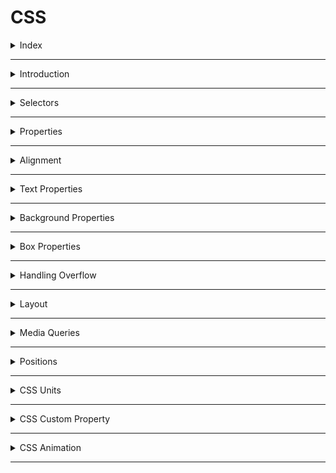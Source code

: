 # CSS

<details>
<summary>Index</summary>

### Index
* Introduction
* Selectors
* Properties
* Alignment
* Text Properties
* Box Properties
* Handling Overflow
* Layout
* Media Queries
* Positions
* CSS Units
* CSS Custom Property
* CSS Animation

</details>

---

<details>
<summary>Introduction</summary>

### Introduction
__CSS__ stands for __Cascading Style Sheets__  
* CSS used in web development to apply styles to the html document.
* We can create Responsive webpages by combining HTML & CSS.
* Once we create a style sheet with .css file, we can use it for multiple .html files.

##### Syntax
```css
selector{
   property1:value1;
   property2:value2;

}
```

##### apply CSS
We can apply __CSS__ in 3 ways,  
1. Inline
2. Internal
3. External

##### **Inline**  
we can use `style` attribute to apply css styles to a particular element.
```html
    <tag style="property1: value1; property2: value2;">Content</tag>
```

##### **Internal**  
we can use `style` element to write `css code` for a particular HTML document.  
we use `style` element in head part.

```html 
<!DOCTYPE html>
<html>
  <head>
    <style>
        .heading{
         color:"green";
         background-color:"orange"
        }
    </style>
  </head>
  <body>
    <h1 class="heading">content</h1>
  </body>
</html>
```

##### **External**  
we can create External CSS Style Sheet with `.css` file extension.    
by using the HTML `link` element to link the External CSS file.  

```html 
<!DOCTYPE html>
<html>
  <head>
    <link rel="stylesheet" href="styles.css" />
  </head>
  <body>
    <h1 class="heading">content</h1>
  </body>
</html>
```

```css 
.heading{
    color:green;
    background-color:orange;
}
```

* The HTML __rel__ attribute stands for a relationship of the linked document to the current document. In this case, it is a stylesheet.
* The HTML __href__ attribute stands for Hyper Reference to the URL/path of the CSS file.

##### Fundamental Concepts
* Inheritance
* Specificity
* Cascade

##### Inheritance
Children Inherits the Parent Property is called Inheritance.
```css 
.parent{
    color:blue;  /*  Inherited Property */
    border:2px black solid;  /*  Non-Inherited Property */
}
```

##### Specificity
CSS __Specificity__ is how the browser decides which CSS property values are the most relevant to an HTML element and apply those CSS property values to the HTML element.  

Browser gives priority to select the CSS property.
1. !important
2. Inline
3. Id
4. Class
5. Tag
6. Universal


##### Cascade
The source order of CSS Ruleset matters.  
when two CSS Ruleset have equal specificity, the one that comes last in the CSS is applied.

</details>

---

<details>
<summary>Selectors</summary>

### Selectors
The CSS Selectors are used to select the HTML elements that we want to apply style.

1. Tag selector = same kind of tags selection
2. Class selector = group of elements selection
3. Id selector = only one particular element selection
4. Attribute selector
5. Pseudo selector
6. Mixed selector 
7. Group selection
8. Universal Selector 

##### Specificity
CSS Specificity is how browsers decide which CSS property values are the most relevant to an HTML element and apply those CSS property values to the HTML element.  

selector priority from High to Low:  
1. !important
2. inline styles
3. id selector
4. class selector
5. tag selector
6. Universal selector

##### Tag Selector

```html 
 <p>I am Tag Selector</p>
 <p>I am Tag Selector</p>
 <p>I am Tag Selector</p>
```

```css 
p{
    color:red;
    background-color: yellow;
}
```

##### Id Selector
```html 
 <p id="myParagraph">I am ID Selector</p>
 <p>I am Tag Selector</p>
 <p>I am Tag Selector</p>
```

```css 
#myParagraph{
    color:red;
    background-color: yellow;
}
```

##### class Selector
We can provide multiple class names separated by space as a value to the HTML class attribute.
`<tag class="name1 name2 name3 name4 ...">Content</tag>`

```html 
 <p id="myParagraph">I am ID Selector</p>
 <p class="my-paragraph">I am Tag Selector</p>
 <p class="my-paragraph">I am Tag Selector</p>
```

```css 
.my-paragraph{
    color:red;
    background-color: yellow;
}
```

##### Attribute Selector

```html 
<input type="text" placeholder="textbox">
<input type="password" placeholder="password">
```

```css 
input[type]{
    padding:10px;
    border-radius: 10px;
}

input[type="password"]{
    background-color: orange;
}
```

##### Pseudo selector
Pseudo selector is a dynamic selector  
`selector:event`

```html 
    <h1 class="heading-element">Please put cursor on me</h1>
    <input class="textbox" type="text" placeholder="please focus on me"/>
```

```css 
.heading-element:hover{
    box-shadow:0 0 10px black;
}

.textbox:focus{
    box-shadow: 0 0 10px black;
}

```

##### Mixed Selector

```html 
   <div class="parent">
        <h1 id="#child">I am First Child</h1>
        <h1>I am Second Child</h1>
   </div>
```

```css 
.parent #child{
    padding:10px;
    color:orange;
    background-color: green;
    border-radius: 10px;
}
```

```css 
.parent>#child{
    padding:10px;
    color:orange;
    background-color: green;
    border-radius: 10px;
}
```

##### Group Selection

```html 
   <h1 class="my-heading">Class Selection</h1>
   <h1 id="myHeading">Id Selection</h1>
```

```css 
.my-heading, #myHeading{
    padding: 10px;
    background-color: green;
    border-radius: 10px;
    box-shadow: 0 0 10px black;
}
```

##### Universal Selector
The universal selector selects all the HTML elements in an HTML document.  

```hml 
<div>1</div>
<div id="myBox">2</div>
<div class="my-box">3</div>
```

```css 
* {
    margin: 20px;
}
```

</details>

---

<details>
<summary>Properties</summary>

### Properties
1. Alignment
2. Text Properties
3. Background Properties
4. Box Properties
5. Gradients
6. Handling Overflow
7. Flexbox
8. Media Queries
9. Positions
10. Table

</details>

---

<details>
<summary>Alignment</summary>

### Alignment
`text-align` property specifies the horizontal alignment of the text in an HTML element.

  - `text-align:left;`
  - `text-align:center;`
  - `text-align:right;`

</details>

---

<details>
<summary>Text Properties</summary>

### Text Properties

##### color
* `color:"orange";`
* `color:#ffffff`

##### font styles
* `font-family:"Roboto";`
* `font-size: 28px;`
* `font-style:italic;`
* `font-weight:bold;`
* `text-decoration: underline;`
* `text-transform: uppercase;`

##### text spacing
* `text-indent: 200px;`
* `letter-spacing:5px;`
* `line-height: 10px;`
* `word-spacing: 20px;`

##### text shadow
* `text-shadow:0 0 3px red;`

</details>

---

<details>
<summary>Background Properties</summary>

### Background Properties
1. background-color
2. background-image
3. background-repeat
4. background-position
5. background-attachment
6. background-size


##### background-color
  * `background-color: "orange";`
  * `background-color: transparent;`

##### background-image
  * `background-image: url("source/bg-image.jpg");`
  * `background-image:linear-gradient(45deg,black,red,green);` 
  * `background-image:linear-gradient(to left,black,red,green);` 
  * `background-image:radial-gradient(black,red,green);`

##### background-repeat
   * `background-repeat:repeat;`
   * `background-repeat:no-repeat;`
   * `background-repeat:repeat-x;`
   * `background-repeat:repeat-y;`

##### background-position
   `background-position: top left;`
   ![Background Position](./assets/background-position.jpg)


##### background-attachment   
   * `background-attachment: scroll;`
   * `background-attachment: fixed;`


##### All Backgrounds Shortcut

```css
shortcut{
background:color image repeat attachment position;
}
```
  * `background:red url("./source/lion.jpg") no-repeat scroll center center;`
 
##### background-size
  `background-size:cover;`

</details>

---

<details>
<summary>Box Properties</summary>

### Box Properties
1. width & height
2. border
3. padding
4. margin
5. outline

![Box Properties](assets/box-properties.jpg)

### CSS Box Model
* __Content__ - The content of the box, where text and images appear.
* __Padding__ - The space between the content and the border.
* __Border__ - A borderline that goes around the padding and content. 
* __Margin__ - The space outside the border.
* __Outline__ - An outline that goes around the margin.

##### Intrinsic vs Extrinsic
* some elements have a natural size set by default, we call it Intrinsic size.
* If we set a specific size to an element, we call an Extrinsic size.

##### width & height
It gives HTML element width & height
  * `width:100px;`
  * `height:100px;`
  * `min-width:100px;`
  * `max-width:400px;`
  * `min-height:100px;`
  * `max-height:400px;`

##### border
   * `border-style: dashed;`
   * `border-width: 5px;`
   * `border-color: orange;`
   * border shortcut
     - `border:styleName width color;`
     - `border: 5px dashed orange;`
     - `border-left:5px solid greenyellow;`
   * `border-radius:10px;`
      - `border-top-right-radius:10px;`
   * supporting properties
     - top
     - right
     - bottom
     - left

##### padding
The space between border and content.
   * `padding:10px;` => TRBL
   * `padding-top:10px;`
   * `padding-right:10px;`
   * `padding-bottom:10px;`
   * `padding-left:10px;`

##### margin
The space between border and outline
 * `margin:auto;`  It adjust automatically center of horizontal.
 * `margin:50px;`(TRBL)
 * `margin-top: 50px;`
 * `margin-right:50px;`
 * `margin-bottom: 50px;`
 * `margin-left: 50px;`

##### outline
An outline that goes around the margin.
* `outline-style: dashed;`
* `outline-width: 5px;`
* `outline-color: orange;`
* border shortcut
  - `outline:styleName width color;`
  - `outline: 5px dashed orange;`
     - `outline-left:5px solid greenyellow;`
* supporting properties
  - top
  - right
  - bottom
  - left

##### Box-sizing property
The box-sizing CSS property sets how the total width and height of an element are calculated.

Box-Sizing property has the following values:
1. content-box (default)
2. border-box

* __content-box__(Default) :

```css 
.container {
  width: 160px;
  height: 80px;
  padding: 20px;
  margin: 10px;
  border: 8px solid red;
  box-sizing: content-box;

  /* Total width: 160px + (2 * 20px) + (2 * 8px) = 216px
     Total height: 80px + (2 * 20px) + (2 * 8px) = 136px
     Content box width: 160px
     Content box height: 80px 
  */
}
```
* __border-box__:

```css 
.container {
  width: 160px;
  height: 80px;
  padding: 20px;
  margin: 10px;
  border: 8px solid red;
  box-sizing: border-box;

  /* Total width: 160px
     Total height: 80px
     Content box width: 160px - (2 * 20px) - (2 * 8px) = 104px
     Content box height: 80px - (2 * 20px) - (2 * 8px) = 24px 
  */
}
```

##### Box Shadow
* `box-shadow:x y blur color;`
* `box-shadow:0 0 10px black;`

</details>

---

<details>
<summary>Handling Overflow</summary>

### Handling Overflow
content overflow can be handled using the CSS overflow property.  
__overflow__ : child element is not overflowed on parent element.

1. visible (default)=> CSS tries to avoid data loss. Hence, the `overflow:visible;` is the default value for it.
   * `overflow:visible;`
2. hidden => The overflow is clipped, and the rest of the content will be invisible.
   * `overflow: hidden;`
3. scroll => The overflow is clipped, and a scrollbar is added to see the rest of the content.
   *  `overflow: scroll;`
   *  `overflow-x: scroll;`
   *  `overflow-y: scroll;`
4. auto => It is similar to scroll, but it adds scrollbars only when necessary.
  *  `overflow: auto;`

</details>

---

<details>
<summary>Layout</summary>

### Layout
A Layout is a pattern to structure the information and arrange the elements on the website.  
A responsive website will automatically adjust for different screen sizes and viewports.

__Methods to Design a Layout__:  
Mainly, there are two methods that help design the webpage layout.
1. Flexbox(stable)
2. CSS Grid

##### Flexbox
Flexbox is a layout method that helps to arrange the HTML elements in rows(horizontally) or columns(vertically).

Flexbox Layout with CSS Properties:
* `display`
  - define the flexbox 
    - flex
    - inline-flex
    - grid
    - none
     
* `flex-direction`  
  - The Flex Direction specifies the direction of the flex items in the Flexbox Container.
    - row
    - column
     
* `justify-content`
  - The justify-content property specifies the alignment of flex items along the main axis.
  - justify content property can have the following values:
     - flex-start (default)=> All the elements will arrange to the start of the container.
     - center => All the elements will arrange to the center of the container.
     - flex-end => All the elements will arrange to the end of the container.
     - space-between => Left over space will be arranged in between the flex items.
     - space-around => Every flex item will get space around them.
      
* `align-items`
  - The align-items property specifies the alignment of flex items along the cross-axis.
  - Align items property can have the following values:
     - stretch (default)=> will stretch its available height.
     - flex-start => will be at the starting of the flex container.
     - center => will be at the center of the available height.
     - flex-end => will be at the ending point of the available height.
      
* `flex-wrap`
  - The flex-wrap property arranges the flex items in multiple lines.
  - Flex wrap property can have the following values:
    - nowrap(default)
    - wrap
    - wrap-reverse

* `align-self`
   - The align-self property specifies the alignment of individual flex items along the cross axis.
   - Align self property can have followed values:
      - flex-start
      - center 
      - flex-end
      - stretch
      - auto(default)

If the value of align-self is auto, then the align-items value of its Flex container gets inherited.

* order
  - The order property specifies the order of flex items in the Flex container.
  - order property has the following values:
    - 0 (default)
    - +ve values
    - -ve values

```html 
<!DOCTYPE html>
<html>
<head>
  <style>
    .flex-container {
      display: flex;
      flex-direction: row;
      justify-content: space-between;
      align-items: center;
      flex-wrap: wrap;
    }


    .item1 {
      order: 3;
      align-self: flex-start;
    }

    .item2 {
      order: 1;
      align-self: center;
    }

    .item3 {
      order: 2;
      align-self: flex-end;
    }
  </style>
</head>
<body>
  <div class="flex-container">
    <div class="item1">1</div>
    <div class="item2">2</div>
    <div class="item3">3</div>
  </div>
</body>
</html>

```

##### Grid
This is used to create the Layout.

```css 
.grid-container {
   display: grid;
}
```

##### Block vs Inline
* The block-level element always starts on a new line.
It occupies entire horizontal space of its Parent.

* The inline element does not start on a new line.
It occupies only its content width.

```html 
    .selector1 {
        display:block;
    }

    .selector2 {
        display:inline;
    }
```

</details>

---

<details>
<summary>Media Queries</summary>

### Media Query
Media queries play a crucial part while developing Responsive Layouts.  
Responsiveness is a perfectly fit for all the different screen sizes.  
We can create a responsive website using media queries or flexbox without Bootstrap.  
Using Media queries, we can conditionally apply styles based on the device type (e.g. printers, TVs, etc.) and media features (e.g. viewport width, etc.).

##### syntax:

```css 
@media media-type and (media-feature-expression){

/* CSS rules go here */

}
```

* __Media Type__: Media type describes the general category of devices. Possible types of media are screen, print, tv, all, ...etc.  
* __Media Feature__: Using Media Features, we can write Media Query for a specific feature. Examples: width, height, orientation, etc.

##### Media Types 
possible types of media are:
* screen => For all screened devices (mobile, laptops, tablets, ...etc)
* print = For printers
* tv => For Televisions
* all => Matches all types of devices and more...

##### screen
```css
@media screen and (max-width: 800px) {
    .bg-container {
        background-color: deepskyblue;
    }
}


@media screen and (min-width: 801px) {
    .bg-container {
        background-color: yellowgreen;
    }
}
```

##### Logical Operators
* and
* not
* comma

###### and

using `and` operator can combine multiple Media Features.  
syntax:

```css
@media (media-feature-expression) and (media-feature-expression){
/* CSS rules go here */
}
```

we can also join media feature with a media type.
syntax:  

```css 
@media media-type and (media-feature-expression){
/* CSS rules go here */
}
```

##### not
The `not` operator is a Media Query Modifier. It negates the entire Media Query result.
If you use the not operator, you must also specify a media type.

syntax:

```css 
@media not screen and (min-width:600px){
	/* CSS rules go here */
}
```

##### comma
Using ,(comma) operator we can combine multiple Media Queries.
```css 
@media (orientation: landscape), (min-width: 600px) {
    .bg-container {
        background: yellowgreen;
    }
}
```


##### Orientation

The two most common types of orientation are:

landscape => The width of the device is greater than the height.
portrait => The height of the device is greater than the width.

```css 

@media (orientation: landscape) {
    .bg-container {
        background-color: orange;
    }
}

@media (orientation: portrait) {
    .bg-container {
        background-color: yellowgreen;
    }
}
```

##### print
```css 
@media print {
    .heading {
        color: green;
    }
}
```

</details>

---

<details>
<summary>Positions</summary>

### Positions
The position property in CSS is used to control the positioning of an element within its containing element.

##### position properties 
1. `position:static;`
2. `position:relative;`
3. `position:absolute;`
4. `position:fixed;`
5. `position:sticky;`
   
![Positions](./assets/positions.png)

* __static__ => default position of any html element. 
* __relative__ => It is used to set the element relative to its normal position.
* __absolute__ => this is positioned relative to its parent.
* __fixed__ => this is to fix an element in the given position (calculated from view port).
* __sticky__ => this is to stick an element in the given position.

##### supporting properties:
`top,right,bottom,left`

##### z-index
z-index =>  layers position  
`z-index:1;`

```css 
.selector{
    background-color:yellow;
    position:absolute;
    left:20px;
    top:20px;
    z-index:4;
}
```
</details>

---

<details>
<summary>CSS Units</summary>

### CSS Units

* pixel : pixels are fixed size
  - `width:100px;`
* viewport : view port is depended on device screen size
  -  `width:100vw;`
  -  `width:100vh;`
* percentage : percentage is depended on parent container
  - `width:100%;`

</details>

---

<details>
<summary>CSS Custom Property</summary>

### CSS Custom Property
A CSS custom property is a variable in CSS.

* variable creation : --variable
* use variable : var(--variable)

```css 
.card {
  --spacing: 2px;
  padding: var(--spacing);
  margin-bottom: var(--spacing);
}
```

If the custom property has to be accessed through the entire HTML document, declare it inside the :root pseudo-class.

```css 
:root {
  --main-bg-color: brown;
}

.card-1 {
  color: white;
  background-color: var(--main-bg-color);
}
```

</details>

---


<details>
<summary>CSS Animation</summary>

### CSS Animation
To create animations using CSS, you can use the __@keyframes__ rule along with CSS properties like 

1. `animation-name:anyName;`
2. `animation-duration:3s;`
3. `animation-iteration-count:1 / infinite;` => reputation
4. `animation-timing-function:linear / ease-in / ease-out;`
5. `animation-delay:3s;`

```css 
shortcut{
animation:name duration iteration-count timing-function delay;
}
```

##### procedure
step1 => define your element
step2 => apply animation rules

```css 
.myAnimation:hover{
    animation:animationEffects 2s infinite linear 1s;
}
```

```css 
@keyframes animationEffects {
    0%{
        background-color:green;
    }

    50%{
        background-color:red;
    }

    100%{
        background-color:blue;
    }
}
```

</details>

---